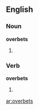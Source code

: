 ==English==

===Noun===
'''overbets'''

# {{plural of|overbet}}

===Verb===
'''overbets'''

# {{third person singular of|overbet}}

[[ar:overbets]]